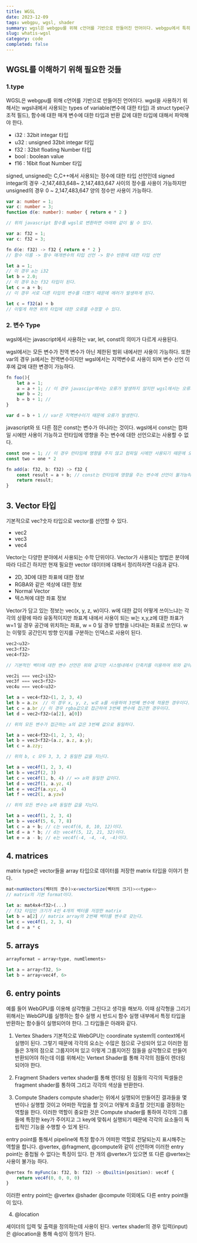 ```yaml
---
title: WGSL
date: 2023-12-09
tags: webgpu, wgsl, shader
summary: wgsl은 webgpu를 위해 c언어를 기반으로 만들어진 언어이다. webgpu에서 특히 shader의 기능을 사용하기 위해서는 wgsl을 이해하는 것이 중요하다. 나만의 쉐이더를 만들기 위해 wgsl을 이해해보자.
slug: whatis-wgsl
category: code
completed: false
---
```


## WGSL를 이해하기 위해 필요한 것들

### 1.type

WGSL은 webgpu를 위해 c언어를 기반으로 만들어진 언어이다. wgsl을 사용하기 위해서는 wgsl내에서 사용되는 types of variable(변수에 대한 타입) 과 struct type(구조적 필드), 함수에 대한 매개 변수에 대한 타입과 반환 값에 대한 타입에 대해서 파악해야 한다.

- i32 : 32bit integar 타입
- u32 : unsigned 32bit integar 타입
- f32 : 32bit floating Number 타입
- bool : boolean value
- f16 : 16bit float Number 타입

signed, unsigned는 C,C++에서 사용되는 정수에 대한 타입 선언인데 signed integar의 경우 -2,147,483,648~ 2,147,483,647 사이의 정수를 사용이 가능하지만 unsigned의 경우 0 ~ 2,147,483,647 양의 정수만 사용이 가능하다.

```typescript
var a: number = 1;
var c: number = 3;
function d(e: number): number { return e * 2 }

// 위의 javascript 함수를 wgsl로 변환하면 아래와 같이 될 수 있다.

var a: f32 = 1;
var c: f32 = 3;

fn d(e: f32) -> f32 { return e * 2 }
// 함수 이름 -> 함수 매개변수의 타입 선언 -> 함수 반환에 대한 타입 선언

let a = 1;
// 이 경우 a는 i32
let b = 2.0;
// 이 경우 b는 f32 타입이 된다.
let c = a + b;
// 이 경우 서로 다른 타입의 변수를 더했기 때문에 에러가 발생하게 된다.

let c = f32(a) + b
// 이렇게 하면 위의 타입에 대한 오류를 수정할 수 있다.
```

### 2. 변수 Type

wgsl에서는 javascript에서 사용하는 var, let, const의 의미가 다르게 사용된다.

wgsl에서는 모든 변수가 전역 변수가 아닌 제한된 범위 내에서만 사용이 가능하다. 또한 var의 경우 js에서는 전역변수이지만 wgsl에서는 지역변수로 사용이 되며 변수 선언 이후에 값에 대한 변경이 가능하다.

```javascript
fn foo(){
	let a = 1;
	a = a + 1; // 이 경우 javascipr에서는 오류가 발생하지 않지만 wgsl에서는 오류가 발생한다.
	var b = 2;
	b = b + 1; //
}

var d = b + 1 // var은 지역변수이기 때문에 오류가 발생한다.
```

javascript와 또 다른 점은 const는 변수가 아니라는 것이다. wgsl에서 const는 컴파일 시에만 사용이 가능하고 런타임에 영향을 주는 변수에 대한 선언으로는 사용할 수 없다.

```javascript
const one = 1; // 이 경우 런타임에 영향을 주지 않고 컴파일 시에만 사용되기 때문에 오류가 발생하지 않는다.
const two = one * 2

fn add(a: f32, b: f32) -> f32 {
	const result = a + b; // const는 런타임에 영향을 주는 변수에 선언이 불가능하기 때문에 오류가 발생한다.
	return result;
}
```

## 3. Vector 타입

기본적으로 vec?숫자 타입으로 vector를 선언할 수 있다.

- vec2
- vec3
- vec4

Vector는 다양한 분야에서 사용되는 수학 단위이다. Vector가 사용되는 방법은 분야에 따라 다르긴 하지만 현재 필요한 vector 데이터에 대해서 정리하자면 다음과 같다.

- 2D, 3D에 대한 좌표에 대한 정보
- RGBA와 같은 색상에 대한 정보
- Normal Vector
- 텍스쳐에 대한 좌표 정보

Vector가 담고 있는 정보는 vec(x, y, z, w)이다. w에 대한 값이 어떻게 쓰이느냐는 각각의 상황에 따라 유동적이지만 좌표계 내에서 사용이 되는 w는 x,y,z에 대한 좌표가 w=1 일 경우 공간에 위치하는 좌표, w = 0 일 경우 방향을 나타내는 좌표로 쓰인다. w는 이렇듯 공간인지 방향 인지를 구분하는 인덱스로 사용이 된다.

```javascript
vec2<u32>
vec3<f32>
vec4<f32>

// 기본적인 벡터에 대한 변수 선언은 위와 같지만 시스템내에서 단축키를 이용하여 위와 같이 vector 선언이 가능하다.

vec2i === vec2<i32>
vec3f === vec3<f32>
vec4u === vec4<u32>

let a = vec4<f32>(1, 2, 3, 4)
let b = a.zx  // 이 경우 x, y, z, w로 a를 사용하여 3번째 변수에 적용한 경우이다.
let c = a.br // 이 경우 rgba값으로 접근하여 3번째 변수에 접근한 경우이다.
let d = vec2<f32>(a[2], a[0])

// 위의 모든 변수가 접근하는 a의 값은 3번째 값으로 동일하다.

let a = vec4<f32>(1, 2, 3, 4);
let b = vec3<f32>(a.z, a.z, a.y);
let c = a.zzy;

// 위의 b, c 모두 3, 3, 2 동일한 값을 지닌다.

let a = vec4f(1, 2, 3, 4)
let b = vec2f(2, 3)
let c = vec4f(1, b, 4) // => a와 동일한 값이다.
let d = vec2f(1, a.yz, 4)
let e = vec2f(a.xyz, 4)
let f = vec2(1, a.yzw)

// 위의 모든 변수는 a와 동일한 값을 지닌다.

let a = vec4f(1, 2, 3, 4)
let b = vec4f(5, 6, 7, 8)
let c = a + b; // c는 vec4f(6, 8, 10, 12)이다.
let d = a * b; // d는 vec4f(5, 12, 21, 32)이다.
let e = a - b; // e는 vec4f(-4, -4, -4, -4)이다.
```

## 4. matrices

matrix type은 vector들을 array 타입으로 데이터를 저장한 matrix 타입을 이야기 한다.

```javascript
mat<numVectors(벡터의 갯수)>x<vectorSize(벡터의 크기)><<type>>
// matrix의 기본 format이다.

let a: mat4x4<f32>(...)
// f32 타입인 크기가 4인 4개의 벡터를 저장한 matrix
let b = a[2] // matrix array의 2번째 벡터를 변수로 갖는다.
let c = vec4f(1, 2, 3, 4)
let d = a * c
```

## 5. arrays

```javascript
arrayFormat = array<type, numElements>

let a = array<f32, 5>
let b = array<vec4f, 6>
```

## 6. entry points

예를 들어 WebGPU를 이용해 삼각형을 그린다고 생각을 해보자. 이때 삼각형을 그리기 위해서는 WebGPU를 실행하는 함수 실행 시 반드시 함수 실행 내부에서 특정 타입을 반환하는 함수들이 실행되어야 한다. 그 타입들은 아래와 같다.

1. Vertex Shaders
   기본적으로 WebGPU는 coordinate system의 context에서 실행이 된다. 그렇기 때문에 각각의 요소는 수많은 점으로 구성되어 있고 이러한 점들은 3개의 점으로 그룹지어져 있고 이렇게 그룹지어진 점들을 삼각형으로 만들어 반환되어야 하는데 이를 위해서는 Vertext Shader를 통해 각각의 점들이 렌더링 되어야 한다.

2. Fragment Shaders
   vertex shader를 통해 렌더링 된 점들의 각각의 픽셀들은 fragment shader를 통하여 그리고 각각의 색상을 반환한다.

3. Compute Shaders
   compute shader는 위에서 실행되어 만들어진 결과들을 몇 번이나 실행할 것이고 어떠한 작업을 할 것이고 어떻게 호출할 것인지를 결정하는 역할을 한다. 이러한 역할이 중요한 것은 Compute shader를 통하여 각각의 그룹들에 특정한 key가 주어지고 그 key에 맞춰서 실행되기 때문에 각각의 요소들이 독립적인 기능을 수행할 수 있게 된다.

entry point를 통해서 pipeline에 특정 함수가 어떠한 역할로 전달되는지 표시해주는 역할을 합니다. @vertex, @fragment, @compute와 같이 선언하며 이러한 entry point는 중첩될 수 없다는 특징이 있다. 한 개의 @vertex가 있으면 또 다른 @vertex는 사용이 불가능 하다.

```javascript
@vertex fn myFunc(a: f32, b: f32) -> @builtin(position): vec4f {
	return vec4f(0, 0, 0, 0)
}
```

이러한 entry point는 @vertex @shader @compute 이외에도 다른 entry point들이 있다.

4. @location

셰이더의 입력 및 출력을 정의하는데 사용이 된다. vertex shader의 경우 입력(input)은 @location을 통해 속성이 정의가 된다.
